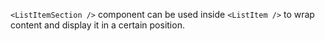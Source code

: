 `<ListItemSection />` component can be used inside `<ListItem />` to wrap content and display it in a certain position.
